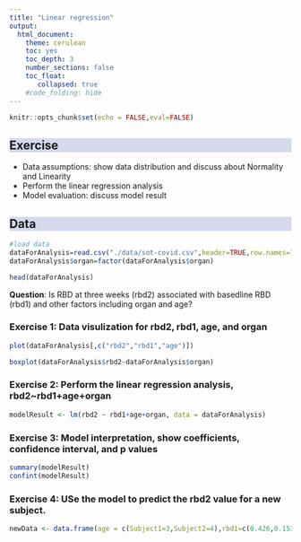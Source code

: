 ```yaml
---
title: "Linear regression"
output:
  html_document:
    theme: cerulean
    toc: yes
    toc_depth: 3
    number_sections: false
    toc_float: 
       collapsed: true
    #code_folding: hide
---
```


```{=html}
<style>
h2 {
  background-color: #D4DAEC;
}
</style>
```

```r

knitr::opts_chunk$set(echo = FALSE,eval=FALSE)


```



## Exercise

-   Data assumptions: show data distribution and discuss about Normality and Linearity
-   Perform the linear regression analysis
-   Model evaluation: discuss model result


## Data

```r

#load data
dataForAnalysis=read.csv("./data/sot-covid.csv",header=TRUE,row.names=1)
dataForAnalysis$organ=factor(dataForAnalysis$organ)

head(dataForAnalysis)

```

**Question**: Is RBD at three weeks (rbd2) associated with basedline RBD (rbd1) and other factors including organ and age?

### Exercise 1: Data visulization for  rbd2, rbd1, age, and organ

```r

plot(dataForAnalysis[,c("rbd2","rbd1","age")])

boxplot(dataForAnalysis$rbd2~dataForAnalysis$organ)

```


### Exercise 2: Perform the linear regression analysis, rbd2~rbd1+age+organ

```r

modelResult <- lm(rbd2 ~ rbd1+age+organ, data = dataForAnalysis)

```


### Exercise 3: Model interpretation, show coefficients, confidence interval, and p values 

```r

summary(modelResult)
confint(modelResult)

```



### Exercise 4: USe the model to predict the rbd2 value for a new subject.


```r

newData <- data.frame(age = c(Subject1=3,Subject2=4),rbd1=c(0.426,0.153),organ=c(1,2))


```




